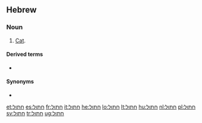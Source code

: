 ==Hebrew==

===Noun===
{{he-noun|g=m|חתול|tr=khatúl|wv=חָתוּל|f=חתולה|fwv=חֲתוּלָה|cons=חתול|conswv=חֲתוּל|pl=חתולים|plwv=חֲתוּלִים}}

# [[cat|Cat]].

====Derived terms====
* {{onym|he|חתול נמרי|חָתוּל נְמֵרִי|tr=khatúl n'marí}}

====Synonyms====
* {{onym|he|שונרא|sc=Hebr|tr=shunra}}

[[et:חתול]]
[[es:חתול]]
[[fr:חתול]]
[[it:חתול]]
[[he:חתול]]
[[lo:חתול]]
[[lt:חתול]]
[[hu:חתול]]
[[nl:חתול]]
[[pl:חתול]]
[[sv:חתול]]
[[tr:חתול]]
[[ug:חתול]]